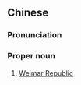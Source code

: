 ==Chinese==
{{zh-forms|s=魏玛共和国|type=23}}

===Pronunciation===
{{zh-pron
|m=Wèimǎ Gònghéguó
|cat=pn
}}

===Proper noun===
{{zh-proper noun}}
# {{lb|zh|historical}} [[Weimar Republic]]